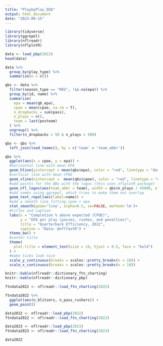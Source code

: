 ```yaml
---
title: "PlaybyPlay_EDA"
output: html_document
date: "2023-09-15"
---
```


```r
library(tidyverse)
library(ggrepel)
library(nflreadr)
library(nflplotR)
```
```r
data <- load_pbp(2022)
head(data)

data %>%
  group_by(play_type) %>%
  summarize(n = n())
```

```r
qbs <- data %>%
  filter(season_type == "REG", !is.na(epa)) %>%
  group_by(id, name) %>%
  summarize(
    epa = mean(qb_epa),
    cpoe = mean(cpoe, na.rm = T),
    n_dropbacks = sum(pass),
    n_plays = n(),
    team = last(posteam)
  ) %>%
  ungroup() %>%
  filter(n_dropbacks > 50 & n_plays > 500)

qbs <- qbs %>%
  left_join(load_teams(), by = c('team' = 'team_abbr'))
```

```r
qbs %>%
  ggplot(aes(x = cpoe, y = epa)) +
  #horizontal line with mean EPA
  geom_hline(yintercept = mean(qbs$epa), color = "red", linetype = "dashed", alpha=0.5) +
  #vertical line with mean CPOE
  geom_vline(xintercept =  mean(qbs$cpoe), color = "red", linetype = "dashed", alpha=0.5) +
  #add points for the QBs with the logos (this uses nflplotR package)
  geom_nfl_logos(aes(team_abbr = team), width = qbs$n_plays / 45000, alpha = 0.75) +
  #add names using ggrepel, which tries to make them not overlap
  geom_text_repel(aes(label=name)) +
  #add a smooth line fitting cpoe + epa
  stat_smooth(geom='line', alpha=0.5, se=FALSE, method='lm')+
  #titles and caption
  labs(x = "Completion % above expected (CPOE)",
       y = "EPA per play (passes, rushes, and penalties)",
       title = "Quarterback Efficiency, 2022",
       caption = "Data: @nflfastR") +
  theme_bw() +
  #center title
  theme(
    plot.title = element_text(size = 14, hjust = 0.5, face = "bold")
  ) +
  #make ticks look nice
  scale_y_continuous(breaks = scales::pretty_breaks(n = 10)) +
  scale_x_continuous(breaks = scales::pretty_breaks(n = 10))
```
```r
knitr::kable(nflreadr::dictionary_ftn_charting)
knitr::kable(nflreadr::dictionary_pbp)
```



```r
ftndata2022 <- nflreadr::load_ftn_charting(2022)

ftndata2022 %>% 
  ggplot(aes(n_blitzers, n_pass_rushers)) + 
  geom_point()
```
```r
data2022 <- nflreadr::load_pbp(2022) 
ftndata2022 <- nflreadr::load_ftn_charting(2022)

data2023 <- nflreadr::load_pbp(2023) 
ftndata2023 <- nflreadr::load_ftn_charting(2023)

data2022
```

